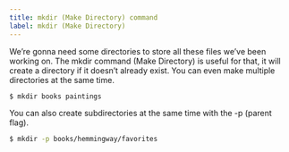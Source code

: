 ```yaml
---
title: mkdir (Make Directory) command
label: mkdir (Make Directory)
---
```


We’re gonna need some directories to store all these files we’ve been working on. The mkdir command (Make Directory) is useful for that, it will create a directory if it doesn’t already exist. You can even make multiple directories at the same time.

```bash
$ mkdir books paintings
```

You can also create subdirectories at the same time with the -p (parent flag).

```bash
$ mkdir -p books/hemmingway/favorites
```
